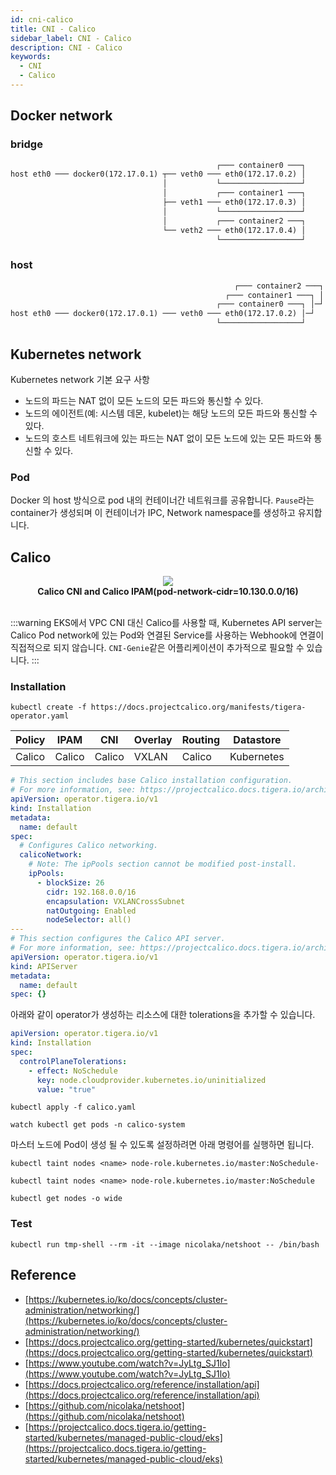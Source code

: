 ```yaml
---
id: cni-calico
title: CNI - Calico
sidebar_label: CNI - Calico
description: CNI - Calico
keywords:
  - CNI
  - Calico
---
```



## Docker network

### bridge

```txt
                                              ┌─── container0 ───┐
host eth0 ─── docker0(172.17.0.1) ┬── veth0 ─── eth0(172.17.0.2) │
                                  │           └──────────────────┘
                                  │           ┌─── container1 ───┐
                                  ├── veth1 ─── eth0(172.17.0.3) │
                                  │           └──────────────────┘
                                  │           ┌─── container2 ───┐
                                  └── veth2 ─── eth0(172.17.0.4) │
                                              └──────────────────┘
```

### host

```txt
                                                  ┌─── container2 ───┐
                                                ┌─── container1 ───┐ │
                                              ┌─── container0 ───┐ │─┘
host eth0 ─── docker0(172.17.0.1) ─── veth0 ─── eth0(172.17.0.2) │─┘
                                              └──────────────────┘
```

## Kubernetes network

Kubernetes network 기본 요구 사항

- 노드의 파드는 NAT 없이 모든 노드의 모든 파드와 통신할 수 있다.
- 노드의 에이전트(예: 시스템 데몬, kubelet)는 해당 노드의 모든 파드와 통신할 수 있다.
- 노드의 호스트 네트워크에 있는 파드는 NAT 없이 모든 노드에 있는 모든 파드와 통신할 수 있다.

### Pod

Docker 의 host 방식으로 pod 내의 컨테이너간 네트워크를 공유합니다. `Pause`라는 container가 생성되며 이 컨테이너가 IPC, Network namespace를 생성하고 유지합니다.

## Calico

<center>
  <img
    src={useBaseUrl("img/mlops/mlops/mlops-calico-cni-with-calico-ipam.png")}
  />
</center>

<center>
  <strong>Calico CNI and Calico IPAM(pod-network-cidr=10.130.0.0/16)</strong>
</center>
<br />

:::warning
EKS에서 VPC CNI 대신 Calico를 사용할 때, Kubernetes API server는 Calico Pod network에 있는 Pod와 연결된 Service를 사용하는 Webhook에 연결이 직접적으로 되지 않습니다. `CNI-Genie`같은 어플리케이션이 추가적으로 필요할 수 있습니다.
:::

### Installation

```shell
kubectl create -f https://docs.projectcalico.org/manifests/tigera-operator.yaml
```

| Policy | IPAM   | CNI    | Overlay | Routing | Datastore  |
| ------ | ------ | ------ | ------- | ------- | ---------- |
| Calico | Calico | Calico | VXLAN   | Calico  | Kubernetes |

```yaml title="calico.yaml" {13,14}
# This section includes base Calico installation configuration.
# For more information, see: https://projectcalico.docs.tigera.io/archive/v3.19/reference/installation/api#operator.tigera.io/v1.Installation
apiVersion: operator.tigera.io/v1
kind: Installation
metadata:
  name: default
spec:
  # Configures Calico networking.
  calicoNetwork:
    # Note: The ipPools section cannot be modified post-install.
    ipPools:
      - blockSize: 26
        cidr: 192.168.0.0/16
        encapsulation: VXLANCrossSubnet
        natOutgoing: Enabled
        nodeSelector: all()
---
# This section configures the Calico API server.
# For more information, see: https://projectcalico.docs.tigera.io/archive/v3.20/reference/installation/api#operator.tigera.io/v1.APIServer
apiVersion: operator.tigera.io/v1
kind: APIServer
metadata:
  name: default
spec: {}
```

아래와 같이 operator가 생성하는 리소스에 대한 tolerations을 추가할 수 있습니다.

```yaml
apiVersion: operator.tigera.io/v1
kind: Installation
spec:
  controlPlaneTolerations:
    - effect: NoSchedule
      key: node.cloudprovider.kubernetes.io/uninitialized
      value: "true"
```

```shell
kubectl apply -f calico.yaml
```

```shell
watch kubectl get pods -n calico-system
```

마스터 노드에 Pod이 생성 될 수 있도록 설정하려면 아래 명령어를 실행하면 됩니다.

```shell
kubectl taint nodes <name> node-role.kubernetes.io/master:NoSchedule-
```

```shell
kubectl taint nodes <name> node-role.kubernetes.io/master:NoSchedule
```

```shell
kubectl get nodes -o wide
```

### Test

```shell
kubectl run tmp-shell --rm -it --image nicolaka/netshoot -- /bin/bash
```

## Reference

- [https://kubernetes.io/ko/docs/concepts/cluster-administration/networking/](https://kubernetes.io/ko/docs/concepts/cluster-administration/networking/)
- [https://docs.projectcalico.org/getting-started/kubernetes/quickstart](https://docs.projectcalico.org/getting-started/kubernetes/quickstart)
- [https://www.youtube.com/watch?v=JyLtg_SJ1lo](https://www.youtube.com/watch?v=JyLtg_SJ1lo)
- [https://docs.projectcalico.org/reference/installation/api](https://docs.projectcalico.org/reference/installation/api)
- [https://github.com/nicolaka/netshoot](https://github.com/nicolaka/netshoot)
- [https://projectcalico.docs.tigera.io/getting-started/kubernetes/managed-public-cloud/eks](https://projectcalico.docs.tigera.io/getting-started/kubernetes/managed-public-cloud/eks)
